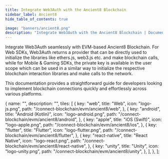 ```yaml
---
title: Integrate Web3Auth with the Ancient8 Blockchain
sidebar_label: Ancient8
hide_table_of_contents: true

image: "banners/ancient8.png"
description: "Integrate Web3Auth with the Ancient8 Blockchain | Documentation - Web3Auth"
---
```



<SEO
  title="Integrate Web3Auth with the Ancient8 Blockchain"
  description="Integrate Web3Auth with the Ancient8 Blockchain | Documentation - Web3Auth"
  image="https://web3auth.io/docs/banners/ancient8.png"
  slug="/connect-blockchain/evm/ancient8"
/>

Integrate Web3Auth seamlessly with EVM-based Ancient8 Blockchain. For Web SDKs, Web3Auth returns a
provider that can be directly used to initialize the libraries like ethers.js, web3.js etc. and make
blockchain calls, while for Mobile & Gaming SDKs, the private key is available in the user scope
which can be used in a similar way to initialize the respective blockchain interaction libraries and
make calls to the network.

This documentation provides a straightforward guide for developers looking to implement blockchain
connections quickly and effortlessly across various platforms.

  {
    name: "",
    description: "",
    tiles: [
      {
        key: "web",
        title: "Web",
        icon: "logo-js.png",
        path: "/connect-blockchain/evm/ancient8/web",
      },
      {
        key: "android",
        title: "Android (Kotlin)",
        icon: "logo-android.png",
        path: "/connect-blockchain/evm/ancient8/android",
      },
      {
        key: "apple",
        title: "iOS (Swift)",
        icon: "logo-apple.png",
        path: "/connect-blockchain/evm/ancient8/ios",
      },
      {
        key: "flutter",
        title: "Flutter",
        icon: "logo-flutter.png",
        path: "/connect-blockchain/evm/ancient8/flutter",
      },
      {
        key: "react-native",
        title: "React Native",
        icon: "logo-react.png",
        path: "/connect-blockchain/evm/ancient8/react-native",
      },
      {
        key: "unity",
        title: "Unity",
        icon: "logo-unity.png",
        path: "/connect-blockchain/evm/ancient8/unity",
      },
    ],
  },
];

<Tiles tileGroups={Ancient8} />
